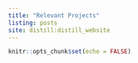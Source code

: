 ```yaml
---
title: "Relevant Projects"
listing: posts
site: distill:distill_website
---
```

```r
knitr::opts_chunk$set(echo = FALSE)
```